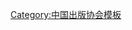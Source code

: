 {{Navbox
| name   = 中国出版协会第六届理事会
| title  = [[中国出版协会]]第六届理事会
| above  = 2011年5月－2021年9月
| bodyclass = hlist
| group1 = 理事长
| list1  = 
* [[柳斌杰]]
| group2 = 常务副理事长
| list2  = 
* [[邬书林]]
* [[刘建国]]
| group3 = 副理事长
| list3  = 
* [[郭义强]]
* [[聂震宁]]
* [[李朋义]]
* [[黄书元]]
* [[施雷|施　雷]]
* [[李刚|李　刚]]
* [[陈昕|陈　昕]]
* [[谭跃|谭　跃]]
* [[龚曙光]]
* [[王桂科]]
* [[龚次敏]]
* [[吉西平]]
* [[姚计军]]（增补）
* [[王明舟]]（增补）
| group4 = 秘书长
| list4  = [[刘建国]]（兼）
| group5 = 顾问
| list5  = 
* [[于友先]]
* [[于永湛]]
* [[石峰|石　峰]]
* [[宋木文]]
* [[杨牧之]]
* [[沈仁干]]
* [[徐惟诚]]
* [[桂晓风]]
* [[高明光]]
* [[龚心瀚]]
| group6 = 
| list6  = 
}}<noinclude>
{{collapsible option}}
[[Category:中国出版协会模板]]
</noinclude>